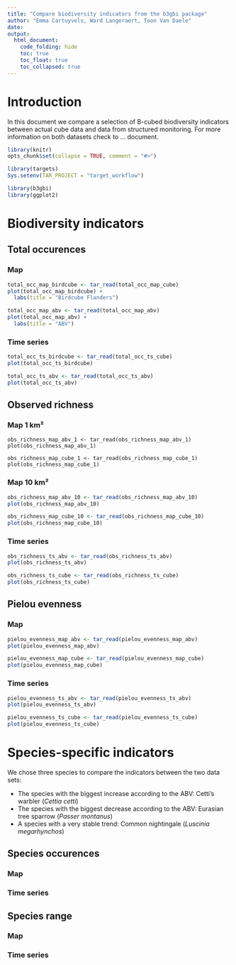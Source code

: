 ```yaml
---
title: "Compare biodiversity indicators from the b3gbi package"
author: "Emma Cartuyvels, Ward Langeraert, Toon Van Daele"
date: 
output:
  html_document:
    code_folding: hide
    toc: true
    toc_float: true
    toc_collapsed: true
---
```


# Introduction

In this document we compare a selection of B-cubed biodiversity indicators between actual cube data and data from structured monitoring. For more information on both datasets check to ... document.

```r
library(knitr)
opts_chunk$set(collapse = TRUE, comment = "#>")

library(targets)
Sys.setenv(TAR_PROJECT = "target_workflow")

library(b3gbi)
library(ggplot2)
```

# Biodiversity indicators

## Total occurences

### Map

```r
total_occ_map_birdcube <- tar_read(total_occ_map_cube)
plot(total_occ_map_birdcube) +
  labs(title = "Birdcube Flanders")

total_occ_map_abv <- tar_read(total_occ_map_abv)
plot(total_occ_map_abv) +
  labs(title = "ABV")
```

### Time series

```r
total_occ_ts_birdcube <- tar_read(total_occ_ts_cube)
plot(total_occ_ts_birdcube)

total_occ_ts_abv <- tar_read(total_occ_ts_abv)
plot(total_occ_ts_abv)
```

## Observed richness

### Map 1 km²

```robserved
obs_richness_map_abv_1 <- tar_read(obs_richness_map_abv_1)
plot(obs_richness_map_abv_1)

obs_richness_map_cube_1 <- tar_read(obs_richness_map_cube_1)
plot(obs_richness_map_cube_1)
```

### Map 10 km²

```r
obs_richness_map_abv_10 <- tar_read(obs_richness_map_abv_10)
plot(obs_richness_map_abv_10)

obs_richness_map_cube_10 <- tar_read(obs_richness_map_cube_10)
plot(obs_richness_map_cube_10)
```

### Time series

```r
obs_richness_ts_abv <- tar_read(obs_richness_ts_abv)
plot(obs_richness_ts_abv)

obs_richness_ts_cube <- tar_read(obs_richness_ts_cube)
plot(obs_richness_ts_cube)
```

## Pielou evenness

### Map

```r
pielou_evenness_map_abv <- tar_read(pielou_evenness_map_abv)
plot(pielou_evenness_map_abv)

pielou_evenness_map_cube <- tar_read(pielou_evenness_map_cube)
plot(pielou_evenness_map_cube)
```

### Time series

```r
pielou_evenness_ts_abv <- tar_read(pielou_evenness_ts_abv)
plot(pielou_evenness_ts_abv)

pielou_evenness_ts_cube <- tar_read(pielou_evenness_ts_cube)
plot(pielou_evenness_ts_cube)
```

# Species-specific indicators

We chose three species to compare the indicators between the two data sets:

-   The species with the biggest increase according to the ABV: Cetti's warbler (*Cettia cetti*)
-   The species with the biggest decrease according to the ABV: Eurasian tree sparrow (*Passer montanus*)
-   A species with a very stable trend: Common nightingale (*Luscinia megarhynchos*)

## Species occurences

### Map

### Time series

## Species range

### Map

### Time series
